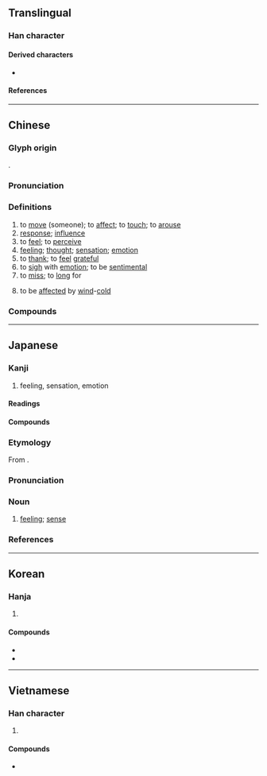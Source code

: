 {{also|惑}}
{{character info/new}}
==Translingual==
{{stroke order|strokes=13}}

===Han character===
{{Han char|rn=61|rad=心|as=09|sn=13|four=53330|canj=IRP|ids=⿱咸心(GJKV),⿵咸心(HT)}}

====Derived characters====
* {{l|mul|[[𬿯]], [[𭂢]], [[𠿑]], [[㙳]], [[𡢳]], [[憾]], [[撼]], [[澸]], [[𭤚]], [[𣛴]], [[𤐉]], [[𤛸]], [[䃭]], [[𥽇]], [[𫄅]], [[𤜁]], [[䜗]], [[𧾔]], [[轗]]([[𫐘]]), [[𨣝]], [[𫓏]], [[𩞿]], [[𭭹]], [[鱤]]([[鳡]]), [[𪊄]], [[𣤮]], [[𦒝]], [[䫲]], [[𮭗]], [[𦽫]], [[䉞]]}}

====References====
{{Han ref|kx=0395.210|dkj=10953|dj=0733.070|hdz=42321.020|uh=611F}}

----

==Chinese==
{{zh-forms|alt=⿱干心:second-round simplified}}

===Glyph origin===
{{Han etym}}
{{Han compound|咸|心|c1=p|c2=s|t2=heart|ls=psc}}.

===Pronunciation===
{{zh-pron
|m=gǎn
|m-s=
|c=gam2
|c-t=
|g=
|h=pfs=kám
|j=
|mb=gǒ̤ng
|md=gāng
|mn=kám
|mn-t=gam2
|w=2koe
|x=
|mc=y
|oc=y
|cat=v,n
}}

===Definitions===
{{zh-hanzi}}

# to [[move]] (someone); to [[affect]]; to [[touch]]; to [[arouse]]
# [[response]]; [[influence]]
# to [[feel]]; to [[perceive]]
# [[feeling]]; [[thought]]; [[sensation]]; [[emotion]]
# to [[thank]]; to [[feel]] [[grateful]]
# to [[sigh]] with [[emotion]]; to be [[sentimental]]
# to [[miss]]; to [[long]] for
# {{lb|zh|TCM}} to be [[affect]]ed by [[wind]]-[[cold]]

===Compounds===
{{zh-der|感觸|感戴|感到|感德|感動|感恩|感奮|感憤|感服|感官|感光|感荷|感化|感懷|感激|感覺|感慨|感冒|感念|感泣|感情|感染|感人|感傷|感傷主義|感生電流|感受|感嘆/感歎/感叹|感同身受|感悟|感想|感謝|感興趣|感性|感言|感應|感召|感知|傷感|感慨萬千|感舊|傷感情|感人肺腑|感天動地|惡感|感染症|感恩節|交感|口感|感情作用|感情戲|幽默感|同感|感導|偶感|感化教育|感恩荷德|傷時感事|不勝感喟|交叉感染|交感神經|感嘆詞|感電|感篆|感愧並交|可感|感化院|感通|慚感|感人心脾|感覺器官|感興|感紉|感發|感物|感激流涕|感激不盡|感格|感會風雲|感時|感慕|感愴|感愧交集|感情用事|感恩戴義|感恩戴德|感恩圖報|感性知識|感嘆句|感喟|感動天地|感佩|感今懷昔|感人肺肝|感人心曲|感事|好感|情感|感遇|悲感|性感|性冷感|感光紙|心電感應|喜感|律動感|感激涕泗|感動天庭|感訓|使命感|互感應|感涕|感激涕零|悲傷感|安全感|感嘆|冷感症|快感|共同感覺|優越感|今昔之感|壓迫感|外感|二次感染|善感|反感|哀感頑豔|動感|尿道感染|天人感應|倍感親切|多愁善感|知感不盡|懷感|正義感|易感性|敏感話題|應感|病識感|有感而發|成就感|百感|空間感|應物斯感|無力感|磁感應|百感交集|敏感|手感|懷時感物|痛感|疏離感|由衷感激|無感地震|潛伏感染|機感|有感電影|敏感度|有感地震|遙感探測|立體感|靈感|讀後感|美感|肉感|罪惡感|責任感|至感|自卑感|超感覺|遙感|量感|銘感五內|骨感|風樹之感|靜電感應|風熱感冒|音感作畫|音感|第六感|臨感|質感|銘感|臨場感|院內感染|精神感召|自感|觀感|雜感|語感|自感應|風雲感會|預感|電感}}

----

==Japanese==

===Kanji===
{{ja-kanji|grade=3|rs=心09}}

# feeling, sensation, emotion

====Readings====
{{ja-readings
|goon=こん
|kanon=かん
}}

====Compounds====
{{der5|lang=ja|{{ja-l|感温}}
|{{ja-l|感化}}
|{{ja-l|感懐}}
|{{ja-l|感慨|かんがい|kangai}}
|{{ja-l|感慨無量}}
|{{ja-l|感覚}}
|{{ja-l|感官}}
|{{ja-l|感泣}}
|{{ja-l|感興}}
|{{ja-l|感吟}}
|{{ja-l|感激}}
|{{ja-l|感光}}
|{{ja-l|感謝}}
|{{ja-l|感知|かんち|kanchi}}: [[perception]]
|{{ja-l|感受}}
|{{ja-l|感受性}}
|{{ja-l|感傷}}
|{{ja-l|感賞}}
|{{ja-l|感情}}
|{{ja-l|感触}}
|{{ja-l|感心}}
|{{ja-l|感性}}
|{{ja-l|感染}}
|{{ja-l|感想}}
|{{ja-l|感嘆}}, {{ja-l|感歎}}
|{{ja-l|感嘆符}}
|{{ja-l|感知}}
|{{ja-l|感電}}
|{{ja-l|感度}}
|{{ja-l|感動}}
|{{ja-l|感動詞}}
|{{ja-l|感得}}
|{{ja-l|感応}}
|{{ja-l|感服}}
|{{ja-l|感奮}}
|{{ja-l|感冒}}
|{{ja-l|感銘}}
|{{ja-l|感涙}}
|{{ja-r|敏感|びんかん|[[sensitivity]]}}
}}

{{ja-kanjitab|かん|yomi=o}}

===Etymology===
From {{etyl|sort=かん|ltc|ja}} {{m|zh|感|tr=kom<sup>X</sup>}}.

===Pronunciation===
{{ja-pron|yomi=kanon|かん|acc=1|acc_ref=DJR,NHK}}

===Noun===
{{ja-noun|かん}}

# [[feeling]]; [[sense]]
#: {{ja-usex|虚無'''感'''|きょむ'''かん'''|'''feeling of''' emptiness}}

===References===
<references/>

----

==Korean==

===Hanja===
{{ko-hanja|hangeul=감|eumhun=|rv=gam|mr=kam|y=kam}}

# {{defn|lang=ko|sort=心09}}

====Compounds====
* {{ko-l|감기|感氣}}
* {{ko-l|민감|[[sensitivity]]|敏感}}

----

==Vietnamese==

===Han character===
{{vi-hantu|[[cảm]], [[cám]]|rs=心09}}

# {{defn|lang=vi|sort=心09}}

====Compounds====
* {{vi-l|mẫn cảm|敏感|[[sensitive]]}}